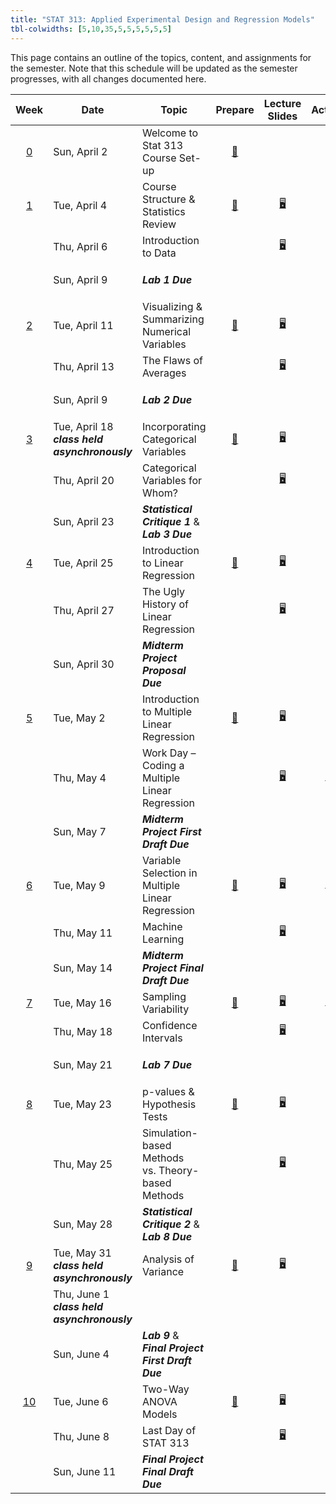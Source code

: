 ```yaml
---
title: "STAT 313: Applied Experimental Design and Regression Models"
tbl-colwidths: [5,10,35,5,5,5,5,5,5]
---
```


This page contains an outline of the topics, content, and assignments for the semester. Note that this schedule will be updated as the semester progresses, with all changes documented here.

::: column-screen-inset-right
|          Week           | Date                                          | Topic                                                   |                   Prepare                    |                       Lecture Slides                        |                                   Activity                                   |                                         Lab                                          |                                                   Critique                                                    |                                                                               Project                                                                               |
|:------:|--------|--------|:------:|:------:|:------:|:------:|:------:|:------:|
|  [0](weeks/week-0.qmd)  | Sun, April 2                                  | Welcome to Stat 313 Course Set-up                                     |  [📖](weeks/week-0.qmd "Course Set-up")  |  | |    |       |
|  [1](weeks/week-1.qmd)  | Tue, April 4                                  | Course Structure & Statistics Review |  [📖](weeks/week-1.qmd "Week 1 Coursework")  |  [🖥](slides/week1-day1.qmd "Week 1 Review Lecture Slides")  |                                                                              |                                                                                      |                                                                                                               |                                                                                                                                                                     |
|                         | Thu, April 6                                  | Introduction to Data                                    |                                              |    [🖥](slides/week1-day2.qmd "Week 1 Review Lab Slides")    |                                                                              |                             [💻](labs/lab-1.qmd "Lab 1")                             |                                                                                                               |                                                                                                                                                                     |
|                         | Sun, April 9                                  | ***Lab 1 Due***                                         |                                              |                                                             |                                                                              | [💻](labs/lab-1.qmd "Lab 1") </br> [🗝](https://canvas.calpoly.edu "Cal Poly Canvas") |                                                                                                               |                                                                                                                                                                     |
|  [2](weeks/week-2.qmd)  | Tue, April 11                                 | Visualizing & Summarizing Numerical Variables           |  [📖](weeks/week-2.qmd "Week 2 Coursework")  |  [🖥](slides/week2-day1.qmd "Week 2 Review Lecture Slides")  |                                                                              |                                                                                      |                                                                                                               |                                                                                                                                                                     |
|                         | Thu, April 13                                 | The Flaws of Averages                                   |                                              |    [🖥](slides/week2-day2.qmd "Week 2 Review Lab Slides")    |                                                                              |                             [💻](labs/lab-2.qmd "Lab 2")                             |                                                                                                               |                                                                                                                                                                     |
|                         | Sun, April 9                                  | ***Lab 2 Due***                                         |                                              |                                                             |                                                                              | [💻](labs/lab-2.qmd "Lab 1") </br> [🗝](https://canvas.calpoly.edu "Cal Poly Canvas") |                                                                                                               |                                                                                                                                                                     |
|  [3](weeks/week-3.qmd)  | Tue, April 18 ***class held asynchronously*** | Incorporating Categorical Variables                     |  [📖](weeks/week-3.qmd "Week 3 Courswork")   |  [🖥](slides/week3-day1.qmd "Week 3 Review Lecture Slides")  |                                                                              |                                                                                      |                                                                                                               |                                                                                                                                                                     |
|                         | Thu, April 20                                 | Categorical Variables for Whom?                         |                                              |    [🖥](slides/week3-day2.qmd "Week 3 Review Lab Slides")    |                                                                              |                             [💻](labs/lab-3.qmd "Lab 3")                             |                             [✍](critique/critique-1.qmd "Statistical Critique 1")                             |                                                                                                                                                                     |
|                         | Sun, April 23                                 | ***Statistical Critique 1*** & </br> ***Lab 3 Due***    |                                              |                                                             |                                                                              | [💻](labs/lab-1.qmd "Lab 1") </br> [🗝](https://canvas.calpoly.edu "Cal Poly Canvas") | [✍](critique/critique-1.qmd "Statistical Critique 1") </br> [🗝](https://canvas.calpoly.edu "Cal Poly Canvas") |                                                                                                                                                                     |
|  [4](weeks/week-4.qmd)  | Tue, April 25                                 | Introduction to Linear Regression                       |  [📖](weeks/week-4.qmd "Week 4 Coursework")  |  [🖥](slides/week4-day1.qmd "Week 4 Review Lecture Slides")  |                                                                              |                                                                                      |                                                                                                               |                                                                                                                                                                     |
|                         | Thu, April 27                                 | The Ugly History of Linear Regression                   |                                              |    [🖥](slides/week4-day2.qmd "Week 4 Review Lab Slides")    |                                                                              |                             [💻](labs/lab-4.qmd "Lab 4")                             |                                                                                                               |                                                    [📁](project/midterm-proposal.qmd "Midterm Project Proposal")                                                    |
|                         | Sun, April 30                                 | ***Midterm Project Proposal Due***                      |                                              |                                                             |                                                                              |                                                                                      |                                                                                                               |                        [📁](project/midterm-proposal.qmd "Midterm Project Proposal") </br> [🗝](https://canvas.calpoly.edu "Cal Poly Canvas")                        |
|  [5](weeks/week-5.qmd)  | Tue, May 2                                    | Introduction to Multiple Linear Regression              |  [📖](weeks/week-5.qmd "Week 5 Coursework")  |  [🖥](slides/week5-day1.qmd "Week 5 Review Lecture Slides")  |                                                                              |                                                                                      |                                                                                                               |                                                                                                                                                                     |
|                         | Thu, May 4                                    | Work Day -- Coding a Multiple Linear Regression         |                                              | [🖥](slides/week4-day2.qmd "Midterm Project Warm-up Slides") | [📋](activity/week-5-model-justification.qmd "Model Justification Activity") |                                                                                      |                                                                                                               | [📁](project/midterm-project-directions.qmd "Midterm Project Instructions") </br> [✅](project/midterm-project-grading-rubric.qmd "Midterm Project Grading Rubric") |
|                         | Sun, May 7                                    | ***Midterm Project First Draft Due***                   |                                              |                                                             |                                                                              |                                                                                      |                                                                                                               |                 [📁](project/midterm-project-directions.qmd "Midterm Project Instructions") </br> [🗝](https://canvas.calpoly.edu "Cal Poly Canvas")                 |
|  [6](weeks/week-6.qmd)  | Tue, May 9                                    | Variable Selection in Multiple Linear Regression        |  [📖](weeks/week-6.qmd "Week 6 Coursework")  |  [🖥](slides/week6-day1.qmd "Week 6 Review Lecture Slides")  |     [📋](activity/week-6-model-selection.qmd "Model Selection Activity")     |                                                                                      |                                                                                                               |                                                                                                                                                                     |
|                         | Thu, May 11                                   | Machine Learning                                        |                                              |    [🖥](slides/week6-day2.qmd "Week 6 Lab Review Slides")    |                                                                              |                             [💻](labs/lab-6.qmd "Lab 6")                             |                                                                                                               |                                                                                                                                                                     |
|                         | Sun, May 14                                   | ***Midterm Project Final Draft Due***                   |                                              |                                                             |                                                                              |                                                                                      |                                                                                                               |              [📁](project/midterm-project-grading-rubric.qmd "Midterm Project Grading Rubric") </br> [🗝](https://canvas.calpoly.edu "Cal Poly Canvas")               |
|  [7](weeks/week-7.qmd)  | Tue, May 16                                   | Sampling Variability                                    |  [📖](weeks/week-7.qmd "Week 7 Coursework")  |  [🖥](slides/week7-day1.qmd "Week 7 Review Lecture Slides")  |  [📋](activity/week-7-sampling-activity.qmd "Exploring Sampling Concepts")   |                                                                                      |                                                                                                               |                                                                                                                                                                     |
|                         | Thu, May 18                                   | Confidence Intervals                                    |                                              |    [🖥](slides/week6-day2.qmd "Week 6 Lab Review Slides")    |                                                                              |                             [💻](labs/lab-7.qmd "Lab 7")                             |                                                                                                               |                                                                                                                                                                     |
|                         | Sun, May 21                                   | ***Lab 7 Due***                                         |                                              |                                                             |                                                                              | [💻](labs/lab-7.qmd "Lab 7") </br> [🗝](https://canvas.calpoly.edu "Cal Poly Canvas") |                                                                                                               |                                                                                                                                                                     |
|  [8](weeks/week-8.qmd)  | Tue, May 23                                   | p-values & Hypothesis Tests                             |  [📖](weeks/week-8.qmd "Week 8 Coursework")  |  [🖥](slides/week8-day1.qmd "Week 8 Review Lecture Slides")  |                                                                              |                                                                                      |                                                                                                               |                                                                                                                                                                     |
|                         | Thu, May 25                                   | Simulation-based Methods vs. Theory-based Methods       |                                              |    [🖥](slides/week8-day2.qmd "Week 8 Lab Review Slides")    |                                                                              |                             [💻](labs/lab-8.qmd "Lab 8")                             |                             [✍](critique/critique-2.qmd "Statistical Critique 2")                             |                                                                                                                                                                     |
|                         | Sun, May 28                                   | ***Statistical Critique 2*** & </br> ***Lab 8 Due***    |                                              |                                                             |                                                                              | [💻](labs/lab-8.qmd "Lab 7") </br> [🗝](https://canvas.calpoly.edu "Cal Poly Canvas") | [✍](critique/critique-2.qmd "Statistical Critique 2") </br> [🗝](https://canvas.calpoly.edu "Cal Poly Canvas") |                                                                                                                                                                     |
|  [9](weeks/week-9.qmd)  | Tue, May 31 ***class held asynchronously***   | Analysis of Variance                                    |  [📖](weeks/week-9.qmd "Week 9 Coursework")  |  [🖥](slides/week8-day1.qmd "Week 8 Review Lecture Slides")  |                                                                              |                                                                                      |                                                                                                               |                                                                                                                                                                     |
|                         | Thu, June 1 ***class held asynchronously***   |                                                         |                                              |                                                             |                                                                              |                             [💻](labs/lab-9.qmd "Lab 9")                             |                                                                                                               |                                                             [📁](project/final-project-directions.qmd)                                                              |
|                         | Sun, June 4                                   | ***Lab 9*** & </br> ***Final Project First Draft Due*** |                                              |                                                             |                                                                              | [💻](labs/lab-9.qmd "Lab 7") </br> [🗝](https://canvas.calpoly.edu "Cal Poly Canvas") |      [📁](project/final-project-directions.qmd) </br> [🗝](https://canvas.calpoly.edu "Cal Poly Canvas")       |                                                                                                                                                                     |
| [10](weeks/week-10.qmd) | Tue, June 6                                   | Two-Way ANOVA Models                                    | [📖](weeks/week-10.qmd "Week 10 Coursework") | [🖥](slides/week10-day1.qmd "Week 10 Review Lecture Slides") |                                                                              |                                                                                      |                                                                                                               |                                                                                                                                                                     |
|                         | Thu, June 8                                   | Last Day of STAT 313                                    |                                              |    [🖥](slides/week10-day2.qmd "Week 10 Farewell Slides")    |                                                                              |                                                                                      |                                                                                                               |   [📁](project/final-project-directions.qmd "Midterm Project Instructions") </br> [✅](project/final-project-grading-rubric.qmd "Midterm Project Grading Rubric")   |
|                         | Sun, June 11                                  | ***Final Project Final Draft Due***                     |                                              |                                                             |                                                                              |                                                                                      |                                                                                                               |                  [📁](project/final-project-directions.qmd "Midterm Project Instructions") </br> [🗝](https://canvas.calpoly.edu "Cal Poly Canvas")                  |
:::
